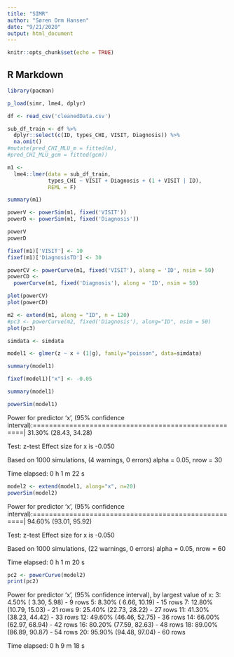 ```yaml
---
title: "SIMR"
author: "Søren Orm Hansen"
date: "9/21/2020"
output: html_document
---
```


```r
knitr::opts_chunk$set(echo = TRUE)
```

## R Markdown

```r
library(pacman)

p_load(simr, lme4, dplyr)
```

```r
df <- read_csv('cleanedData.csv')

sub_df_train <- df %>%
  dplyr::select(c(ID, types_CHI, VISIT, Diagnosis)) %>%
  na.omit()
#mutate(pred_CHI_MLU_m = fitted(m),
#pred_CHI_MLU_gcm = fitted(gcm))

```

```r
m1 <-
  lme4::lmer(data = sub_df_train,
             types_CHI ~ VISIT + Diagnosis + (1 + VISIT | ID),
             REML = F)

summary(m1)

powerV <- powerSim(m1, fixed('VISIT'))
powerD <- powerSim(m1, fixed('Diagnosis'))

powerV
powerD
```

```r
fixef(m1)['VISIT'] <- 10
fixef(m1)['DiagnosisTD'] <- 30

powerCV <- powerCurve(m1, fixed('VISIT'), along = 'ID', nsim = 50)
powerCD <-
  powerCurve(m1, fixed('Diagnosis'), along = 'ID', nsim = 50)

plot(powerCV)
plot(powerCD)

```

```r
m2 <- extend(m1, along = "ID", n = 120)
#pc3 <- powerCurve(m2, fixed('Diagnosis'), along="ID", nsim = 50)
plot(pc3)
```



```r

simdata <- simdata

model1 <- glmer(z ~ x + (1|g), family="poisson", data=simdata)

summary(model1)

fixef(model1)["x"] <- -0.05

summary(model1)

powerSim(model1)

```


Power for predictor 'x', (95% confidence interval):====================================================|
      31.30% (28.43, 34.28)

Test: z-test
      Effect size for x is -0.050

Based on 1000 simulations, (4 warnings, 0 errors)
alpha = 0.05, nrow = 30

Time elapsed: 0 h 1 m 22 s

```r
model2 <- extend(model1, along="x", n=20)
powerSim(model2)
```

Power for predictor 'x', (95% confidence interval):====================================================|
      94.60% (93.01, 95.92)

Test: z-test
      Effect size for x is -0.050

Based on 1000 simulations, (22 warnings, 0 errors)
alpha = 0.05, nrow = 60

Time elapsed: 0 h 1 m 20 s

```r
pc2 <- powerCurve(model2)
print(pc2)
```
Power for predictor 'x', (95% confidence interval),
by largest value of x:
      3:  4.50% ( 3.30,  5.98) - 9 rows
      5:  8.30% ( 6.66, 10.19) - 15 rows
      7: 12.80% (10.79, 15.03) - 21 rows
      9: 25.40% (22.73, 28.22) - 27 rows
     11: 41.30% (38.23, 44.42) - 33 rows
     12: 49.60% (46.46, 52.75) - 36 rows
     14: 66.00% (62.97, 68.94) - 42 rows
     16: 80.20% (77.59, 82.63) - 48 rows
     18: 89.00% (86.89, 90.87) - 54 rows
     20: 95.90% (94.48, 97.04) - 60 rows

Time elapsed: 0 h 9 m 18 s








